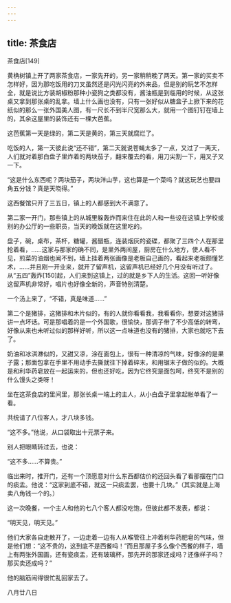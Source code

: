```yaml
---
---
---
```

title: 茶食店
---




茶食店[149]



黄桷树镇上开了两家茶食店，一家先开的，另一家稍稍晚了两天。第一家的买卖不怎样好，因为那吃饭用的刀叉虽然还是闪光闪亮的外来品，但是别的玩艺不怎样全，就是说比方装胡椒粉那种小瓷狗之类都没有，酱油瓶是到临用的时候，从这张桌又拿到那张桌的乱拿。墙上什么画也没有，只有一张好似从糖盒子上掀下来的花纸似的那么一张外国美人图，有一尺长不到半尺宽那么大，就用一个图钉钉在墙上的，其余这屋里的装饰还有一棵大芭蕉。

这芭蕉第一天是绿的，第二天是黄的，第三天就腐烂了。

吃饭的人，第一天彼此说“还不错”，第二天就说苍蝇太多了一点，又过了一两天，人们就对着那白盘子里炸着的两块茄子，翻来覆去的看，用刀尖割一下，用叉子叉一下。

“这是什么东西呢？两块茄子，两块洋山芋，这也算是一个菜吗？就这玩艺也要四角五分钱？真是天晓得。”

这西餐馆只开了三五日，镇上的人都感到大不满意了。

第二家一开门，那些镇上的从城里躲轰炸而来住在此的人和一些设在这镇上学校或别的办公厅的一些职员，当天的晚饭就在这里吃的。

盘子，碗，桌布，茶杯，糖罐，酱醋瓶，连装烟灰的瓷碟，都聚了三四个人在那里抢着看，……这家与那家的确不同，是里外两间屋，厨房在什么地方，使人看不见，煎菜的油烟也闻不到，墙上挂着两张画像是老板自己画的，看起来老板颇懂艺术，……并且刚一开业来，就开了留声机，这留声机已经好几个月没有听过了。从“五四”轰炸[150]起，人们来到这镇上，过的就是乡下人的生活。这回一听好像这留声机非常好，唱片也好像全新的，声音特别清楚。

一个汤上来了，“不错，真是味道……”

第二个是猪排，这猪排和木片似的，有的人就你看看我，我看看你，想要对这猪排讲一点坏话。可是那唱着的是一个外国歌，很愉快，那调子带了不少高低的转弯，好像从来也未听过似的那样好听，所以这一点味道也没有的猪排，大家也就吃下去了。

奶油和冰淇淋似的，又甜又凉，涂在面包上，很有一种清凉的气味，好像涂的是果子露；那面包拿在手里不用动手去撕就往下掉着碎末，和用锯末子做的似的。大概是和利华药皂放在一起运来的，但也还好吃，因为它终究是面包呵，终究不是别的什么馒头之类呀！

坐在这茶食店的里间里，那张长桌一端上的主人，从小白盘子里拿起帐单看了一看。

共统请了八位客人，才八块多钱。

“这不多。”他说，从口袋取出十元票子来。

别人把眼睛转过去，也说：

“这不多……不算贵。”

临出来时，推开门，还有一个顶愿意对什么东西都估价的还回头看了看那摆在门口的痰盂。他说：“这家到底不错，就这一只痰盂罢，也要十几块。”（其实就是上海卖八角钱一个的。）

这一次晚餐，一个主人和他的七八个客人都没吃饱，但彼此都不发表，都说：

“明天见，明天见。”

他们大家各自走散开了，一边走着一边有人从喉管往上冲着利华药肥皂的气味，但是他们想：“这不贵的，这到底不是西餐吗！”而且那屋子多么像个西餐的样子，墙上有两张外国画，还有瓷痰盂，还有玻璃杯，那先开的那家还成吗？还像样子吗？那买卖还成吗？”

他的脑筋闹得很忙乱回家去了。

八月廿八日
